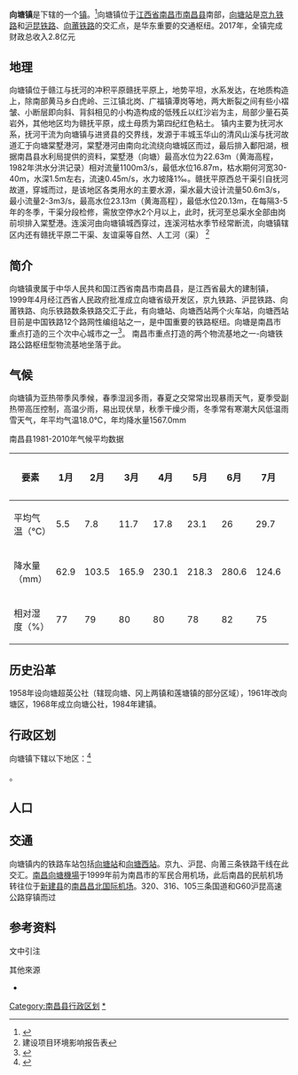 {{中国乡级行政区|36/01/21/101/000
|汉语拼音 = XiangTangZhen
| 景观照片文件名 = 201608 Xiangtang.jpg
| 景观照片描述 = 向塘镇远眺
|其他语言 = 
|其他语言名称 = 
|旧称 =
|地名出处 = 以驻地向塘街得名<ref name="#1">{{Cite web |url=http://www.jxqhdm.cn/result.aspx?id=36012100011111000002 |title=地名查询 |accessdate=2015-07-28 |archive-date=2016-03-04 |archive-url=https://web.archive.org/web/20160304220931/http://www.jxqhdm.cn/result.aspx?id=36012100011111000002 |dead-url=no }}</ref>
|位置图文件名 =
|位置图描述 = 
|自定义图片=
|建置时间 = 1968年以前
|领导职位 = 镇长
|领导名称 = 万军<ref>{{Cite web |url=http://xtz.ncx.gov.cn/articles/2015/05/21/179953.shtml |title=万军同志简介及分工 |accessdate=2015-07-28 |archive-date=2016-03-04 |archive-url=https://web.archive.org/web/20160304083203/http://xtz.ncx.gov.cn/articles/2015/05/21/179953.shtml |dead-url=yes }}</ref>
|政府驻地 = 赣西南路（东风二路）
|毗邻 = 冈上镇、广福镇、黄马乡、武阳镇、银三角管委会、进贤县泉岭乡、架桥镇
|总面积 = 146.3平方公里<ref>[http://xxgk.nc.gov.cn/ncx/bmgkxx/sgsj/gkxx/bjzfbmjs/200908/t20090824_159597.htm 向塘镇简介]{{dead link|date=2018年2月 |bot=InternetArchiveBot |fix-attempted=yes }}</ref>
|总人口 = 
|户籍人口 = 
|户籍人口年份 = 
|常住人口 = 130542人<ref>{{Cite web |url=http://tj.ncx.gov.cn/articles/2011/09/22/141825.shtml |title=南昌县2010年第六次全国人口普查主要数据公报 |accessdate=2015-12-03 |archive-date=2015-12-08 |archive-url=https://web.archive.org/web/20151208072420/http://tj.ncx.gov.cn/articles/2011/09/22/141825.shtml |dead-url=yes }}</ref>
|常住人口年份 = 
|人口密度 = 
|GDP = 
|邮政编码 = 330201<ref name="#1"/>
|电话区号 = 791
|官方网站 = http://xtz.ncx.gov.cn/
|网站名称 = 向塘镇人民政府
}}
'''向塘镇'''是{{PRC admin/fullname|36/01/21/101/000|3}}下辖的一个[[镇|镇]]。<ref>{{PRC admin/ref sgc|{{PRC admin/parent|36/01/21/101/000}}}}</ref>向塘镇位于[[江西省|江西省]][[南昌市|南昌市]][[南昌县|南昌县]]南部，[[向塘站|向塘站]]是[[京九铁路|京九铁路]]和[[沪昆铁路|沪昆铁路]]、[[向莆铁路|向莆铁路]]的交汇点，是华东重要的交通枢纽。2017年，全镇完成财政总收入2.8亿元

== 地理 ==
向塘镇位于赣江与抚河的冲积平原赣抚平原上，地势平坦，水系发达，在地质构造上，除南部黄马乡白虎岭、三江镇北岗、广福镇潭岗等地，两大断裂之间有些小褶皱、小断层即向斜、背斜相见的小构造构成的低残丘以红沙岩为主，局部少量石英岩外，其他地区均为赣抚平原，成土母质为第四纪红色粘土。
镇内主要为抚河水系，抚河干流为向塘镇与进贤县的交界线，发源于丰城玉华山的清风山溪与抚河故道汇于向塘棠墅港河，棠墅港河由南向北流绕向塘城区而过，最后排入鄱阳湖，根据南昌县水利局提供的资料，棠墅港（向塘）最高水位为22.63m（黄海高程，1982年洪水分洪记录）相对流量1100m3/s，最低水位16.87m，枯水期何河宽30-40m，水深1.5m左右，流速0.45m/s，水力坡降1‰。赣抚平原西总干渠引自抚河故道，穿城而过，是该地区各类用水的主要水源，渠水最大设计流量50.6m3/s，最小流量2-3m3/s，最高水位23.13m（黄海高程），最低水位20.13m，在每隔3-5年的冬季，干渠分段检修，需放空停水2个月以上，此时，抚河至总渠水全部由岗前坝排入棠墅港。连溪河由向塘镇城西穿过，连溪河枯水季节经常断流，向塘镇辖区内还有赣抚平原二干渠、友谊渠等自然、人工河（渠）
<ref>建设项目环境影响报告表</ref>

== 简介 ==
向塘镇隶属于中华人民共和国江西省南昌市南昌县，是江西省最大的建制镇，1999年4月经江西省人民政府批准成立向塘省级开发区，京九铁路、沪昆铁路、向莆铁路、向乐铁路数条铁路交汇于此，有向塘站、向塘西站两个火车站，向塘西站目前是中国铁路12个路网性编组站之一，是中国重要的铁路枢纽。向塘是南昌市重点打造的三个次中心城市之一<ref>{{Cite web |url=http://www.ncghj.com/ztgh/3562.jhtml |title=城镇体系规划 |accessdate=2015-12-03 |archive-date=2015-12-08 |archive-url=https://web.archive.org/web/20151208101015/http://www.ncghj.com/ztgh/3562.jhtml |dead-url=yes }}</ref>。
南昌市重点打造的两个物流基地之一-向塘铁路公路枢纽型物流基地坐落于此。
== 气候 ==
向塘镇为亚热带季风季候，春季湿润多雨，春夏之交常常出现暴雨天气，夏季受副热带高压控制，高温少雨，易出现伏旱，秋季干燥少雨，冬季常有寒潮大风低温雨雪天气，年平均气温18.0℃，年均降水量1567.0mm

南昌县1981-2010年气候平均数据
{| class="wikitable"
|-
! 要素 !! 1月 !! 2月 !! 3月 !! 4月 !! 5月 !! 6月 !! 7月 !! 8月 !! 9月 !! 10月 !! 11月 !! 12月 !! 全年
|-
| 平均气温（℃） || 5.5 || 7.8 || 11.7 || 17.8 || 23.1 || 26 || 29.7 || 29.0 || 25.1 || 19.7 || 13.5 || 7.4 || 18.0
|-
| 降水量（mm） || 62.9 || 103.5 || 165.9 || 230.1 || 218.3 || 280.6 || 124.6 || 130.7 || 70.5 || 59.0 || 81.4 || 39.5 || 1567.0
|-
| 相对湿度（%） || 77 || 79 || 80 || 80 || 78 || 82 || 75 || 77 || 75 || 75 || 75 || 75 || 77
|}

== 历史沿革 ==
1958年设向塘超英公社（辖现向塘、冈上两镇和莲塘镇的部分区域），1961年改向塘区，1968年成立向塘公社，1984年建镇。

== 行政区划 ==

向塘镇下辖以下地区：<ref>{{PRC admin/ref sgc|36/01/21/101/000}}</ref>

{{PRC admin/children|36/01/21/101/000}}。

== 人口 ==

== 交通 ==
向塘镇内的铁路车站包括[[向塘站|向塘站]]和[[向塘西站|向塘西站]]。京九、沪昆、向莆三条铁路干线在此交汇。[[南昌向塘機場|南昌向塘機場]]于1999年前为南昌市的军民合用机场，此后南昌的民航机场转往位于[[新建县|新建县]]的[[南昌昌北国际机场|南昌昌北国际机场]]。320、316、105三条国道和G60沪昆高速公路穿镇而过

== 参考资料 ==
;文中引注
{{Reflist}}
{{commonscat|Xiangtang}}

;其他來源
*{{Cite web |url=http://www.xzqh.org/html/show/jx/9793.html |title=向塘镇 |accessdate=2015-07-28 |work=行政区划网 |publisher=行政区划网 |date= |archive-date=2021-01-08 |archive-url=https://web.archive.org/web/20210108115625/http://www.xzqh.org/html/show/jx/9793.html |dead-url=no }}


{{南昌县行政区划}}

[[Category:南昌县行政区划|Category:南昌县行政区划]]
[[Category:向塘镇|*]]
